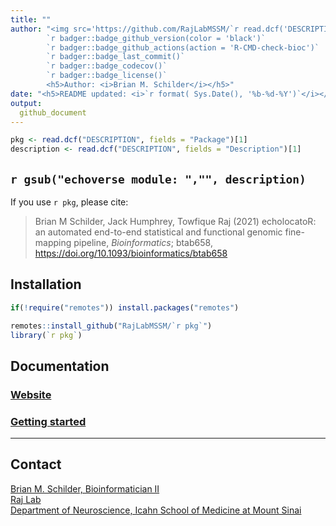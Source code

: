 ```yaml
---
title: ""  
author: "<img src='https://github.com/RajLabMSSM/`r read.dcf('DESCRIPTION', fields = 'Package')[1]`/raw/master/inst/hex/hex.png' height='300'><br><br>
        `r badger::badge_github_version(color = 'black')` 
        `r badger::badge_github_actions(action = 'R-CMD-check-bioc')`
        `r badger::badge_last_commit()`
        `r badger::badge_codecov()` 
        `r badger::badge_license()` 
        <h5>Author: <i>Brian M. Schilder</i></h5>" 
date: "<h5>README updated: <i>`r format( Sys.Date(), '%b-%d-%Y')`</i></h5>"
output:
  github_document
---
```


```r
pkg <- read.dcf("DESCRIPTION", fields = "Package")[1]
description <- read.dcf("DESCRIPTION", fields = "Description")[1]
```
 
## `r gsub("echoverse module: ","", description)`

If you use ``r pkg``, please cite: 

> Brian M Schilder, Jack Humphrey, Towfique Raj (2021) 
echolocatoR: an automated end-to-end statistical and functional genomic
fine-mapping pipeline, *Bioinformatics*; btab658, [https://doi.org/10.1093/bioinformatics/btab658](https://doi.org/10.1093/bioinformatics/btab658)

## Installation 

```R
if(!require("remotes")) install.packages("remotes")

remotes::install_github("RajLabMSSM/`r pkg`")
library(`r pkg`)
```
## Documentation 

### [Website](https://rajlabmssm.github.io/`r pkg`) 
### [Getting started](https://rajlabmssm.github.io/`r pkg`/articles/`r pkg`) 

<hr>

## Contact

<a href="https://bschilder.github.io/BMSchilder/" target="_blank">Brian
M. Schilder, Bioinformatician II</a>  
<a href="https://rajlab.org" target="_blank">Raj Lab</a>  
<a href="https://icahn.mssm.edu/about/departments/neuroscience" target="_blank">Department
of Neuroscience, Icahn School of Medicine at Mount Sinai</a>  
